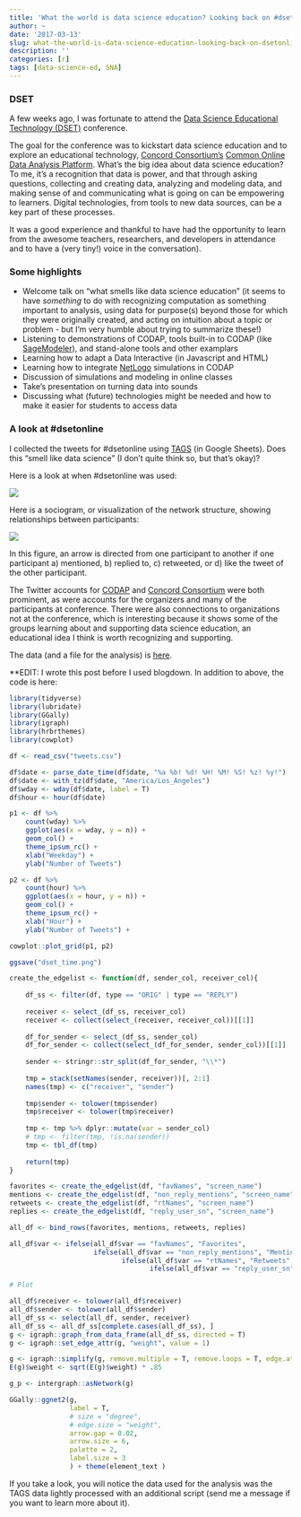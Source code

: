 ```yaml
---
title: 'What the world is data science education? Looking back on #dsetonline'
author: ~
date: '2017-03-13'
slug: what-the-world-is-data-science-education-looking-back-on-dsetonline
description: ''
categories: [r]
tags: [data-science-ed, SNA]
---
```


### DSET

A few weeks ago, I was fortunate to attend the [Data Science Educational Technology (DSET)](http://codap.concord.org/dset/) conference. 

The goal for the conference was to kickstart data science education and to explore an educational technology, [Concord Consortium's](http://concord.org) [Common Online Data Analysis Platform](http://codap.concord.org/). What's the big idea about data science education? To me, it's a recognition that data is power, and that through asking questions, collecting and creating data, analyzing and modeling data, and making sense of and communicating what is going on can be empowering to learners. Digital technologies, from tools to new data sources, can be a key part of these processes.

It was a good experience and thankful to have had the opportunity to learn from the awesome teachers, researchers, and developers in attendance and to have a (very tiny!) voice in the conversation).

### Some highlights

* Welcome talk on "what smells like data science education" (it seems to have *something* to do with recognizing computation as something important to analysis, using data for purpose(s) beyond those for which they were originally created, and acting on intuition about a topic or problem - but I'm very humble about trying to summarize these!)
* Listening to demonstrations of CODAP, tools built-in to CODAP (like [SageModeler](https://concord.org/projects/building-models)), and stand-alone tools and other examplars
* Learning how to adapt a Data Interactive (in Javascript and HTML)
* Learning how to integrate [NetLogo](https://ccl.northwestern.edu/netlogo/.) simulations in CODAP
* Discussion of simulations and modeling in online classes
* Take's presentation on turning data into sounds
* Discussing what (future) technologies might be needed and how to make it easier for students to access data

### A look at #dsetonline

I collected the tweets for #dsetonline using [TAGS](https://tags.hawksey.info/) (in Google Sheets). Does this "smell like data science" (I don't quite think so, but that's okay)?

Here is a look at when #dsetonline was used:

![](/blog/2017-03-13-what-the-world-is-data-science-education-looking-back-on-dsetonline_files/dset_time.png)

Here is a sociogram, or visualization of the network structure, showing relationships between participants:

![](/blog/2017-03-13-what-the-world-is-data-science-education-looking-back-on-dsetonline_files/dset_sociogram.png)

In this figure, an arrow is directed from one participant to another if one participant a) mentioned, b) replied to, c) retweeted, or d) like the tweet of the other participant.

The Twitter accounts for [CODAP](http://twitter.com/codap) and [Concord Consortium](http://twitter.com/concorddotorg) were both prominent, as were accounts for the organizers and many of the participants at conference. There were also connections to organizations not at the conference, which is interesting because it shows some of the groups learning about and supporting data science education, an educational idea I think is worth recognizing and supporting.

The data (and a file for the analysis) is [here](https://github.com/jrosen48/dsetonline-hashtag). 

**EDIT: I wrote this post before I used blogdown. In addition to above, the code is here: 

```r
library(tidyverse)
library(lubridate)
library(GGally)
library(igraph)
library(hrbrthemes)
library(cowplot)

df <- read_csv("tweets.csv")

df$date <- parse_date_time(df$date, "%a %b! %d! %H! %M! %S! %z! %y!")
df$date <- with_tz(df$date, "America/Los_Angeles")
df$wday <- wday(df$date, label = T)
df$hour <- hour(df$date)

p1 <- df %>% 
    count(wday) %>% 
    ggplot(aes(x = wday, y = n)) +
    geom_col() +
    theme_ipsum_rc() +
    xlab("Weekday") +
    ylab("Number of Tweets")

p2 <- df %>% 
    count(hour) %>% 
    ggplot(aes(x = hour, y = n)) +
    geom_col() +
    theme_ipsum_rc() +
    xlab("Hour") +
    ylab("Number of Tweets") +

cowplot::plot_grid(p1, p2)

ggsave("dset_time.png")

create_the_edgelist <- function(df, sender_col, receiver_col){
    
    df_ss <- filter(df, type == "ORIG" | type == "REPLY")
    
    receiver <- select_(df_ss, receiver_col)
    receiver <- collect(select_(receiver, receiver_col))[[1]]
    
    df_for_sender <- select_(df_ss, sender_col)
    df_for_sender <- collect(select_(df_for_sender, sender_col))[[1]]
    
    sender <- stringr::str_split(df_for_sender, "\\*")
    
    tmp = stack(setNames(sender, receiver))[, 2:1]
    names(tmp) <- c("receiver", "sender")
    
    tmp$sender <- tolower(tmp$sender)
    tmp$receiver <- tolower(tmp$receiver)
    
    tmp <- tmp %>% dplyr::mutate(var = sender_col)
    # tmp <- filter(tmp, !is.na(sender))
    tmp <- tbl_df(tmp)
    
    return(tmp)
}

favorites <- create_the_edgelist(df, "favNames", "screen_name")
mentions <- create_the_edgelist(df, "non_reply_mentions", "screen_name")
retweets <- create_the_edgelist(df, "rtNames", "screen_name")
replies <- create_the_edgelist(df, "reply_user_sn", "screen_name")

all_df <- bind_rows(favorites, mentions, retweets, replies)

all_df$var <- ifelse(all_df$var == "favNames", "Favorites",
                     ifelse(all_df$var == "non_reply_mentions", "Mentions",
                            ifelse(all_df$var == "rtNames", "Retweets",
                                   ifelse(all_df$var == "reply_user_sn", "Replies", NA))))

# Plot

all_df$receiver <- tolower(all_df$receiver)
all_df$sender <- tolower(all_df$sender)
all_df_ss <- select(all_df, sender, receiver)
all_df_ss <- all_df_ss[complete.cases(all_df_ss), ]
g <- igraph::graph_from_data_frame(all_df_ss, directed = T)
g <- igraph::set_edge_attr(g, "weight", value = 1)

g <- igraph::simplify(g, remove.multiple = T, remove.loops = T, edge.attr.comb = list(weight = "sum"))
E(g)$weight <- sqrt(E(g)$weight) * .85

g_p <- intergraph::asNetwork(g)

GGally::ggnet2(g,
               label = T,
               # size = "degree",
               # edge.size = "weight",
               arrow.gap = 0.02,
               arrow.size = 6,
               palette = 2,
               label.size = 3
               ) + theme(element_text )
```

If you take a look, you will notice the data used for the analysis was the TAGS data lightly processed with an additional script (send me a message if you want to learn more about it).